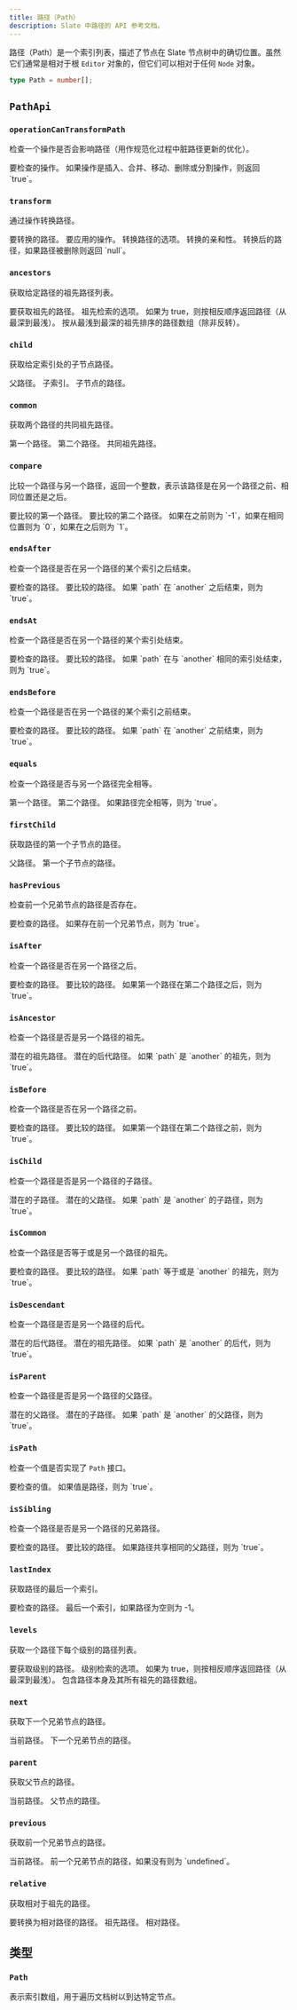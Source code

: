 ```yaml
---
title: 路径（Path）
description: Slate 中路径的 API 参考文档。
---
```


路径（Path）是一个索引列表，描述了节点在 Slate 节点树中的确切位置。虽然它们通常是相对于根 `Editor` 对象的，但它们可以相对于任何 `Node` 对象。

```ts
type Path = number[];
```

## `PathApi`

### `operationCanTransformPath`

检查一个操作是否会影响路径（用作规范化过程中脏路径更新的优化）。

<API name="operationCanTransformPath">
<APIParameters>
  <APIItem name="operation" type="Operation<N>">
    要检查的操作。
  </APIItem>
</APIParameters>

<APIReturns type="boolean">
  如果操作是插入、合并、移动、删除或分割操作，则返回 `true`。
</APIReturns>
</API>

### `transform`

通过操作转换路径。

<API name="transform">
<APIParameters>
  <APIItem name="path" type="Path">
    要转换的路径。
  </APIItem>
  <APIItem name="operation" type="Operation">
    要应用的操作。
  </APIItem>
  <APIItem name="options" type="PathTransformOptions" optional>
    转换路径的选项。
  </APIItem>
</APIParameters>

<APIOptions type="PathTransformOptions">
  <APIItem name="affinity" type="TextDirection | null" optional>
    转换的亲和性。
  </APIItem>
</APIOptions>

<APIReturns type="Path | null">
  转换后的路径，如果路径被删除则返回 `null`。
</APIReturns>
</API>

### `ancestors`

获取给定路径的祖先路径列表。

<API name="ancestors">
<APIParameters>
  <APIItem name="path" type="Path">
    要获取祖先的路径。
  </APIItem>
  <APIItem name="options" type="PathAncestorsOptions" optional>
    祖先检索的选项。
  </APIItem>
</APIParameters>

<APIOptions type="PathAncestorsOptions">
  <APIItem name="reverse" type="boolean" optional>
    如果为 true，则按相反顺序返回路径（从最深到最浅）。
  </APIItem>
</APIOptions>

<APIReturns type="Path[]">
  按从最浅到最深的祖先排序的路径数组（除非反转）。
</APIReturns>
</API>

### `child`

获取给定索引处的子节点路径。

<API name="child">
<APIParameters>
  <APIItem name="path" type="Path">
    父路径。
  </APIItem>
  <APIItem name="index" type="number">
    子索引。
  </APIItem>
</APIParameters>

<APIReturns type="Path">
  子节点的路径。
</APIReturns>
</API>

### `common`

获取两个路径的共同祖先路径。

<API name="common">
<APIParameters>
  <APIItem name="path" type="Path">
    第一个路径。
  </APIItem>
  <APIItem name="another" type="Path">
    第二个路径。
  </APIItem>
</APIParameters>

<APIReturns type="Path">
  共同祖先路径。
</APIReturns>
</API>

### `compare`

比较一个路径与另一个路径，返回一个整数，表示该路径是在另一个路径之前、相同位置还是之后。

<API name="compare">
<APIParameters>
  <APIItem name="path" type="Path">
    要比较的第一个路径。
  </APIItem>
  <APIItem name="another" type="Path">
    要比较的第二个路径。
  </APIItem>
</APIParameters>

<APIReturns type="-1 | 0 | 1">
  如果在之前则为 `-1`，如果在相同位置则为 `0`，如果在之后则为 `1`。
</APIReturns>
</API>

### `endsAfter`

检查一个路径是否在另一个路径的某个索引之后结束。

<API name="endsAfter">
<APIParameters>
  <APIItem name="path" type="Path">
    要检查的路径。
  </APIItem>
  <APIItem name="another" type="Path">
    要比较的路径。
  </APIItem>
</APIParameters>

<APIReturns type="boolean">
  如果 `path` 在 `another` 之后结束，则为 `true`。
</APIReturns>
</API>

### `endsAt`

检查一个路径是否在另一个路径的某个索引处结束。

<API name="endsAt">
<APIParameters>
  <APIItem name="path" type="Path">
    要检查的路径。
  </APIItem>
  <APIItem name="another" type="Path">
    要比较的路径。
  </APIItem>
</APIParameters>

<APIReturns type="boolean">
  如果 `path` 在与 `another` 相同的索引处结束，则为 `true`。
</APIReturns>
</API>

### `endsBefore`

检查一个路径是否在另一个路径的某个索引之前结束。

<API name="endsBefore">
<APIParameters>
  <APIItem name="path" type="Path">
    要检查的路径。
  </APIItem>
  <APIItem name="another" type="Path">
    要比较的路径。
  </APIItem>
</APIParameters>

<APIReturns type="boolean">
  如果 `path` 在 `another` 之前结束，则为 `true`。
</APIReturns>
</API>

### `equals`

检查一个路径是否与另一个路径完全相等。

<API name="equals">
<APIParameters>
  <APIItem name="path" type="Path">
    第一个路径。
  </APIItem>
  <APIItem name="another" type="Path">
    第二个路径。
  </APIItem>
</APIParameters>

<APIReturns type="boolean">
  如果路径完全相等，则为 `true`。
</APIReturns>
</API>

### `firstChild`

获取路径的第一个子节点的路径。

<API name="firstChild">
<APIParameters>
  <APIItem name="path" type="Path">
    父路径。
  </APIItem>
</APIParameters>

<APIReturns type="Path">
  第一个子节点的路径。
</APIReturns>
</API>

### `hasPrevious`

检查前一个兄弟节点的路径是否存在。

<API name="hasPrevious">
<APIParameters>
  <APIItem name="path" type="Path">
    要检查的路径。
  </APIItem>
</APIParameters>

<APIReturns type="boolean">
  如果存在前一个兄弟节点，则为 `true`。
</APIReturns>
</API>

### `isAfter`

检查一个路径是否在另一个路径之后。

<API name="isAfter">
<APIParameters>
  <APIItem name="path" type="Path">
    要检查的路径。
  </APIItem>
  <APIItem name="another" type="Path">
    要比较的路径。
  </APIItem>
</APIParameters>

<APIReturns type="boolean">
  如果第一个路径在第二个路径之后，则为 `true`。
</APIReturns>
</API>

### `isAncestor`

检查一个路径是否是另一个路径的祖先。

<API name="isAncestor">
<APIParameters>
  <APIItem name="path" type="Path">
    潜在的祖先路径。
  </APIItem>
  <APIItem name="another" type="Path">
    潜在的后代路径。
  </APIItem>
</APIParameters>

<APIReturns type="boolean">
  如果 `path` 是 `another` 的祖先，则为 `true`。
</APIReturns>
</API>

### `isBefore`

检查一个路径是否在另一个路径之前。

<API name="isBefore">
<APIParameters>
  <APIItem name="path" type="Path">
    要检查的路径。
  </APIItem>
  <APIItem name="another" type="Path">
    要比较的路径。
  </APIItem>
</APIParameters>

<APIReturns type="boolean">
  如果第一个路径在第二个路径之前，则为 `true`。
</APIReturns>
</API>

### `isChild`

检查一个路径是否是另一个路径的子路径。

<API name="isChild">
<APIParameters>
  <APIItem name="path" type="Path">
    潜在的子路径。
  </APIItem>
  <APIItem name="another" type="Path">
    潜在的父路径。
  </APIItem>
</APIParameters>

<APIReturns type="boolean">
  如果 `path` 是 `another` 的子路径，则为 `true`。
</APIReturns>
</API>

### `isCommon`

检查一个路径是否等于或是另一个路径的祖先。

<API name="isCommon">
<APIParameters>
  <APIItem name="path" type="Path">
    要检查的路径。
  </APIItem>
  <APIItem name="another" type="Path">
    要比较的路径。
  </APIItem>
</APIParameters>

<APIReturns type="boolean">
  如果 `path` 等于或是 `another` 的祖先，则为 `true`。
</APIReturns>
</API>

### `isDescendant`

检查一个路径是否是另一个路径的后代。

<API name="isDescendant">
<APIParameters>
  <APIItem name="path" type="Path">
    潜在的后代路径。
  </APIItem>
  <APIItem name="another" type="Path">
    潜在的祖先路径。
  </APIItem>
</APIParameters>

<APIReturns type="boolean">
  如果 `path` 是 `another` 的后代，则为 `true`。
</APIReturns>
</API>

### `isParent`

检查一个路径是否是另一个路径的父路径。

<API name="isParent">
<APIParameters>
  <APIItem name="path" type="Path">
    潜在的父路径。
  </APIItem>
  <APIItem name="another" type="Path">
    潜在的子路径。
  </APIItem>
</APIParameters>

<APIReturns type="boolean">
  如果 `path` 是 `another` 的父路径，则为 `true`。
</APIReturns>
</API>

### `isPath`

检查一个值是否实现了 `Path` 接口。

<API name="isPath">
<APIParameters>
  <APIItem name="value" type="any">
    要检查的值。
  </APIItem>
</APIParameters>

<APIReturns type="boolean">
  如果值是路径，则为 `true`。
</APIReturns>
</API>

### `isSibling`

检查一个路径是否是另一个路径的兄弟路径。

<API name="isSibling">
<APIParameters>
  <APIItem name="path" type="Path">
    要检查的路径。
  </APIItem>
  <APIItem name="another" type="Path">
    要比较的路径。
  </APIItem>
</APIParameters>

<APIReturns type="boolean">
  如果路径共享相同的父路径，则为 `true`。
</APIReturns>
</API>

### `lastIndex`

获取路径的最后一个索引。

<API name="lastIndex">
<APIParameters>
  <APIItem name="path" type="Path">
    要检查的路径。
  </APIItem>
</APIParameters>

<APIReturns type="number">
  最后一个索引，如果路径为空则为 -1。
</APIReturns>
</API>

### `levels`

获取一个路径下每个级别的路径列表。

<API name="levels">
<APIParameters>
  <APIItem name="path" type="Path">
    要获取级别的路径。
  </APIItem>
  <APIItem name="options" type="PathLevelsOptions" optional>
    级别检索的选项。
  </APIItem>
</APIParameters>

<APIOptions type="PathLevelsOptions">
  <APIItem name="reverse" type="boolean" optional>
    如果为 true，则按相反顺序返回路径（从最深到最浅）。
  </APIItem>
</APIOptions>

<APIReturns type="Path[]">
  包含路径本身及其所有祖先的路径数组。
</APIReturns>
</API>

### `next`

获取下一个兄弟节点的路径。

<API name="next">
<APIParameters>
  <APIItem name="path" type="Path">
    当前路径。
  </APIItem>
</APIParameters>

<APIReturns type="Path">
  下一个兄弟节点的路径。
</APIReturns>
</API>

### `parent`

获取父节点的路径。

<API name="parent">
<APIParameters>
  <APIItem name="path" type="Path">
    当前路径。
  </APIItem>
</APIParameters>

<APIReturns type="Path">
  父节点的路径。
</APIReturns>
</API>

### `previous`

获取前一个兄弟节点的路径。

<API name="previous">
<APIParameters>
  <APIItem name="path" type="Path">
    当前路径。
  </APIItem>
</APIParameters>

<APIReturns type="Path | undefined">
  前一个兄弟节点的路径，如果没有则为 `undefined`。
</APIReturns>
</API>

### `relative`

获取相对于祖先的路径。

<API name="relative">
<APIParameters>
  <APIItem name="path" type="Path">
    要转换为相对路径的路径。
  </APIItem>
  <APIItem name="ancestor" type="Path">
    祖先路径。
  </APIItem>
</APIParameters>

<APIReturns type="Path">
  相对路径。
</APIReturns>
</API>

## 类型

### `Path`

表示索引数组，用于遍历文档树以到达特定节点。